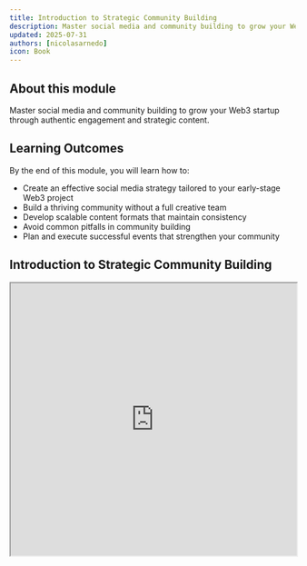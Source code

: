 ```yaml
---
title: Introduction to Strategic Community Building
description: Master social media and community building to grow your Web3 startup through authentic engagement and strategic content
updated: 2025-07-31
authors: [nicolasarnedo]
icon: Book
---
```


## About this module
Master social media and community building to grow your Web3 startup through authentic engagement and strategic content.

## Learning Outcomes
By the end of this module, you will learn how to:
- Create an effective social media strategy tailored to your early-stage Web3 project
- Build a thriving community without a full creative team
- Develop scalable content formats that maintain consistency
- Avoid common pitfalls in community building
- Plan and execute successful events that strengthen your community

## Introduction to Strategic Community Building

<div style={{ margin: '2rem 0' }}>
  <iframe 
    src="https://drive.google.com/file/d/1HKAQGBamexjYmM0z95GWJdw3pdNfKDwo/preview" 
    width="100%" 
    height="480" 
    allow="autoplay"
    style={{ border: 'none', borderRadius: '8px' }}
  ></iframe>
</div>
